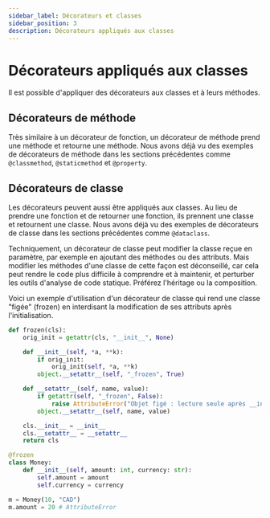 ```yaml
---
sidebar_label: Décorateurs et classes
sidebar_position: 3
description: Décorateurs appliqués aux classes
---
```


# Décorateurs appliqués aux classes

Il est possible d'appliquer des décorateurs aux classes et à leurs méthodes.

## Décorateurs de méthode

Très similaire à un décorateur de fonction, un décorateur de méthode prend une
méthode et retourne une méthode. Nous avons déjà vu des exemples de décorateurs
de méthode dans les sections précédentes comme `@classmethod`,
`@staticmethod` et `@property`.

## Décorateurs de classe

Les décorateurs peuvent aussi être appliqués aux classes. Au lieu de prendre
une fonction et de retourner une fonction, ils prennent une classe et
retournent une classe. Nous avons déjà vu des exemples de décorateurs
de classe dans les sections précédentes comme `@dataclass`.

Techniquement, un décorateur de classe peut modifier la classe reçue en
paramètre, par exemple en ajoutant des méthodes ou des attributs. Mais
modifier les méthodes d'une classe de cette façon est déconseillé, car cela
peut rendre le code plus difficile à comprendre et à maintenir, et perturber
les outils d'analyse de code statique. Préférez l'héritage ou la composition.

Voici un exemple d'utilisation d'un décorateur de classe qui rend une classe "figée" (frozen) en
interdisant la modification de ses attributs après l'initialisation.

```python
def frozen(cls):
    orig_init = getattr(cls, "__init__", None)

    def __init__(self, *a, **k):
        if orig_init:
            orig_init(self, *a, **k)
        object.__setattr__(self, "_frozen", True)

    def __setattr__(self, name, value):
        if getattr(self, "_frozen", False):
            raise AttributeError("Objet figé : lecture seule après __init__")
        object.__setattr__(self, name, value)

    cls.__init__ = __init__
    cls.__setattr__ = __setattr__
    return cls

@frozen 
class Money:
    def __init__(self, amount: int, currency: str):
        self.amount = amount
        self.currency = currency

m = Money(10, "CAD")
m.amount = 20 # AttributeError
```
